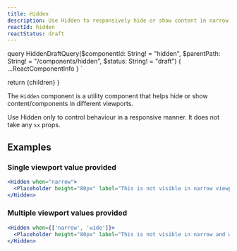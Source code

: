 ```yaml
---
title: Hidden
description: Use Hidden to responsively hide or show content in narrow, regular and wide viewports.
reactId: hidden
reactStatus: draft
---
```



  query HiddenDraftQuery($componentId: String! = "hidden", $parentPath: String! = "/components/hidden", $status: String! = "draft") {
    ...ReactComponentInfo
  }
`

  return <ReactComponentPage data={data}>{children}</ReactComponentPage>
}

The `Hidden` component is a utility component that helps hide or show content/components in different viewports.

<Note>Use Hidden only to control behaviour in a responsive manner. It does not take any `sx` props.</Note>

## Examples

### Single viewport value provided

```jsx drafts
<Hidden when="narrow">
  <Placeholder height="80px" label="This is not visible in narrow viewport" />
</Hidden>
```

### Multiple viewport values provided

```jsx drafts
<Hidden when={['narrow', 'wide']}>
  <Placeholder height="80px" label="This is not visible in narrow and wide viewport" />
</Hidden>
```
